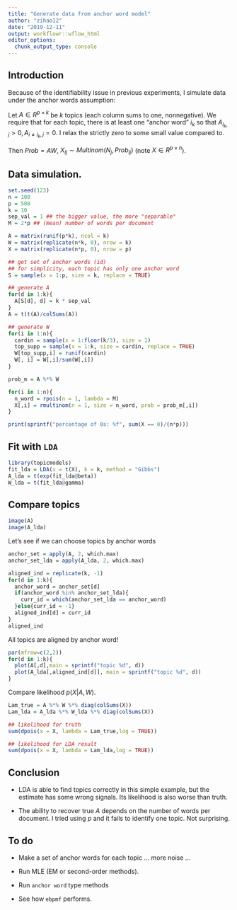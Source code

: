 ```yaml
---
title: "Generate data from anchor word model"
author: "zihao12"
date: "2019-12-11"
output: workflowr::wflow_html
editor_options:
  chunk_output_type: console
---
```


## Introduction
Because of the identifiability issue in previous experiments, I simulate data under the anchor words assumption:\

Let $A \in R^{p \times k}$ be $k$ topics (each column sums to one, nonnegative). We require that for each topic, there is at least one "anchor word" $i_k$ so that $A_{i_k, j} > 0, A_{i \neq i_k, j} = 0$. I relax the strictly zero to some small  value compared to. \

Then $Prob = A W$, $X_{Ij} \sim Multinom(N_j, Prob_{Ij})$ (note $X \in R^{p \times n}$). 

## Data simulation. 
```r
set.seed(123)
n = 100
p = 500
k = 10
sep_val = 1 ## the bigger value, the more "separable"
M = 2*p ## (mean) number of words per document

A = matrix(runif(p*k), ncol = k)
W = matrix(replicate(n*k, 0), nrow = k)
X = matrix(replicate(n*p, 0), nrow = p)

## get set of anchor words (id)
## for simplicity, each topic has only one anchor word
S = sample(x = 1:p, size = k, replace = TRUE)

## generate A
for(d in 1:k){
  A[S[d], d] = k * sep_val
}
A = t(t(A)/colSums(A))

## generate W
for(i in 1:n){
  cardin = sample(x = 1:floor(k/3), size = 1)
  top_supp = sample(x = 1:k, size = cardin, replace = TRUE)
  W[top_supp,i] = runif(cardin)
  W[, i] = W[,i]/sum(W[,i])
}

prob_m = A %*% W

for(i in 1:n){
  n_word = rpois(n = 1, lambda = M)
  X[,i] = rmultinom(n = 1, size = n_word, prob = prob_m[,i])
}

print(sprintf("percentage of 0s: %f", sum(X == 0)/(n*p)))
```


## Fit with `LDA`
```r
library(topicmodels)
fit_lda = LDA(x = t(X), k = k, method = "Gibbs")
A_lda = t(exp(fit_lda@beta))
W_lda = t(fit_lda@gamma)
```

## Compare topics
```r
image(A)
image(A_lda)
```



Let's see if we can choose topics by anchor words
```r
anchor_set = apply(A, 2, which.max)
anchor_set_lda = apply(A_lda, 2, which.max)

aligned_ind = replicate(k, -1)
for(d in 1:k){
  anchor_word = anchor_set[d]
  if(anchor_word %in% anchor_set_lda){
    curr_id = which(anchor_set_lda == anchor_word)
  }else{curr_id = -1}
  aligned_ind[d] = curr_id
}
aligned_ind
```
All topics are aligned by anchor word! 


```r
par(mfrow=c(2,2))
for(d in 1:k){
  plot(A[,d],main = sprintf("topic %d", d))
  plot(A_lda[,aligned_ind[d]], main = sprintf("topic %d", d))
}
```


Compare likelihood $p(X|A, W)$.
```r
Lam_true = A %*% W %*% diag(colSums(X))
Lam_lda = A_lda %*% W_lda %*% diag(colSums(X))

## likelihood for truth
sum(dpois(x = X, lambda = Lam_true,log = TRUE))

## likelihood for LDA result
sum(dpois(x = X, lambda = Lam_lda,log = TRUE))
```


## Conclusion
* LDA is able to find topics correctly in this simple example, but the estimate has some wrong signals. Its likelihood is also worse than truth. 

* The ability to recover true $A$ depends on the number of words per document. I tried using $p$ and it fails to identify one topic. Not surprising. 

## To do
* Make a set  of anchor words for each topic ... more noise ...

* Run MLE (EM or second-order methods). 

* Run `anchor word` type methods

* See how `ebpmf` performs. 
















